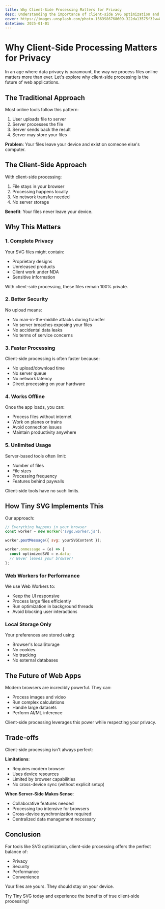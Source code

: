 ```yaml
---
title: Why Client-Side Processing Matters for Privacy
desc: Understanding the importance of client-side SVG optimization and how it protects your data
cover: https://images.unsplash.com/photo-1563986768609-322da13575f3?w=800&h=400&fit=crop
datetime: 2025-01-01
---
```


# Why Client-Side Processing Matters for Privacy

In an age where data privacy is paramount, the way we process files online matters more than ever. Let's explore why client-side processing is the future of web applications.

## The Traditional Approach

Most online tools follow this pattern:

1. User uploads file to server
2. Server processes the file
3. Server sends back the result
4. Server may store your files

**Problem**: Your files leave your device and exist on someone else's computer.

## The Client-Side Approach

With client-side processing:

1. File stays in your browser
2. Processing happens locally
3. No network transfer needed
4. No server storage

**Benefit**: Your files never leave your device.

## Why This Matters

### 1. Complete Privacy

Your SVG files might contain:
- Proprietary designs
- Unreleased products
- Client work under NDA
- Sensitive information

With client-side processing, these files remain 100% private.

### 2. Better Security

No upload means:
- No man-in-the-middle attacks during transfer
- No server breaches exposing your files
- No accidental data leaks
- No terms of service concerns

### 3. Faster Processing

Client-side processing is often faster because:
- No upload/download time
- No server queue
- No network latency
- Direct processing on your hardware

### 4. Works Offline

Once the app loads, you can:
- Process files without internet
- Work on planes or trains
- Avoid connection issues
- Maintain productivity anywhere

### 5. Unlimited Usage

Server-based tools often limit:
- Number of files
- File sizes
- Processing frequency
- Features behind paywalls

Client-side tools have no such limits.

## How Tiny SVG Implements This

Our approach:

```javascript
// Everything happens in your browser
const worker = new Worker('svgo.worker.js');

worker.postMessage({ svg: yourSVGContent });

worker.onmessage = (e) => {
  const optimizedSVG = e.data;
  // Never leaves your browser!
};
```

### Web Workers for Performance

We use Web Workers to:
- Keep the UI responsive
- Process large files efficiently
- Run optimization in background threads
- Avoid blocking user interactions

### Local Storage Only

Your preferences are stored using:
- Browser's localStorage
- No cookies
- No tracking
- No external databases

## The Future of Web Apps

Modern browsers are incredibly powerful. They can:
- Process images and video
- Run complex calculations
- Handle large datasets
- Perform AI/ML inference

Client-side processing leverages this power while respecting your privacy.

## Trade-offs

Client-side processing isn't always perfect:

**Limitations**:
- Requires modern browser
- Uses device resources
- Limited by browser capabilities
- No cross-device sync (without explicit setup)

**When Server-Side Makes Sense**:
- Collaborative features needed
- Processing too intensive for browsers
- Cross-device synchronization required
- Centralized data management necessary

## Conclusion

For tools like SVG optimization, client-side processing offers the perfect balance of:
- Privacy
- Security
- Performance
- Convenience

Your files are yours. They should stay on your device.

Try Tiny SVG today and experience the benefits of true client-side processing!
